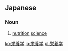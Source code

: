 ==Japanese==
{{wikipedia|lang=ja}}
{{ja-kanjitab|えい|よう|がく|yomi=o}}

===Noun===
{{ja-noun|えいようがく|kyu=榮養學}}

# [[nutrition]] [[science]]

[[ko:栄養学]]
[[ja:栄養学]]
[[pl:栄養学]]